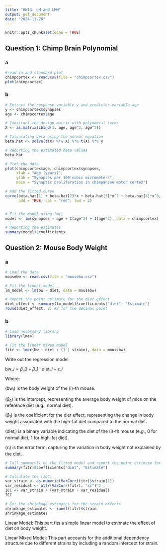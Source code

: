 ```yaml
---
title: "HW13: LM and LMM"
output: pdf_document
date: "2024-11-26"
---
```


```r
knitr::opts_chunk$set(echo = TRUE)
```

## Question 1: Chimp Brain Polynomial

### a

```r
#read in and standard plot
chimpcortex <- read.csv(file = "chimpcortex.csv")
plot(chimpcortex)

```

### b

```r
# Extract the response variable y and predictor variable age
y <- chimpcortex$synapses
age <- chimpcortex$age

# Construct the design matrix with polynomial terms
X <- as.matrix(cbind(1, age, age^2, age^3))

# Calculating beta using the normal equation
beta.hat <- solve(t(X) %*% X) %*% t(X) %*% y

# Reporting the estimated beta values
beta.hat

# Plot the data
plot(chimpcortex$age, chimpcortex$synapses, 
     xlab = "Age (years)", 
     ylab = "Synapses per 100 cubic micrometers", 
     main = "Synaptic proliferation in chimpanzee motor cortex")

# Add the fitted curve
curve(beta.hat[1] + beta.hat[2]*x + beta.hat[3]*x^2 + beta.hat[4]*x^3, 
      add = TRUE, col = "red", lwd = 2)


# Fit the model using lm()
model <- lm(synapses ~ age + I(age^2) + I(age^3), data = chimpcortex)

# Reporting the estimates
summary(model)$coefficients

```

## Question 2: Mouse Body Weight

### a

```r
# Load the data
mousebw <- read.csv(file = "mousebw.csv")

# Fit the linear model
lm_model <- lm(bw ~ diet, data = mousebw)

# Report the point estimate for the diet effect
diet_effect <- summary(lm_model)$coefficients["diet", "Estimate"]
round(diet_effect, 2) #2 for the decimal point


```

### b

```r
# Load necessary library
library(lme4)

# Fit the linear mixed model
fitr <- lmer(bw ~ diet + (1 | strain), data = mousebw)
```

 Write out the regression model

$\text{bw}\_i = \beta\_0 + \beta\_1 \cdot \text{diet}\_i + \epsilon\_i$

Where:

$(\text{bw}_i)$ is the body weight of the (i)-th mouse.

$(\beta_0)$ is the intercept, representing the average body weight of mice on the reference diet (e.g., normal diet).

$(\beta_1)$ is the coefficient for the diet effect, representing the change in body weight associated with the high-fat diet compared to the normal diet.

$(\text{diet}_i)$ is a binary variable indicating the diet of the (i)-th mouse (e.g., 0 for normal diet, 1 for high-fat diet).

$(\epsilon_i)$ is the error term, capturing the variation in body weight not explained by the diet.

```r
# Call summary() on the fitted model and report the point estimate for the diet effect
summary(fitr)$coefficients["diet", "Estimate"]

# Calculate the (ICC)
var_strain <- as.numeric(VarCorr(fitr)$strain[1])
var_residual <- attr(VarCorr(fitr), "sc")^2
ICC <- var_strain / (var_strain + var_residual)
ICC

# Get the shrinkage estimates for the strain effects
shrinkage_estimates <- ranef(fitr)$strain
shrinkage_estimates
```

Linear Model: This part fits a simple linear model to estimate the effect of diet on body weight.

Linear Mixed Model: This part accounts for the additional dependency structure due to different strains by including a random intercept for strain.
